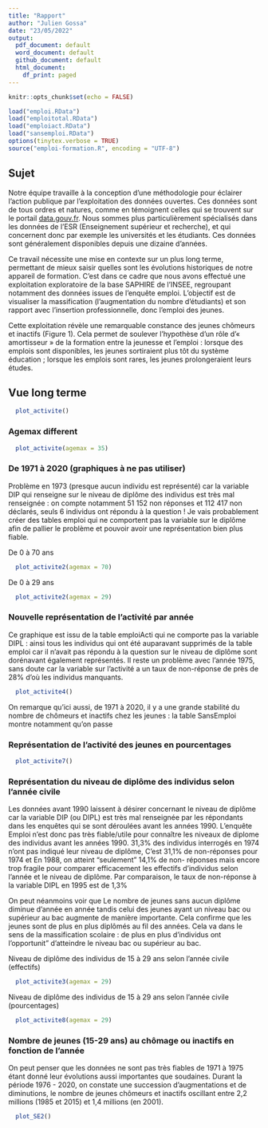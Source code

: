```yaml
---
title: "Rapport"
author: "Julien Gossa"
date: "23/05/2022"
output:
  pdf_document: default
  word_document: default
  github_document: default
  html_document:
    df_print: paged
---
```


```r
knitr::opts_chunk$set(echo = FALSE)

load("emploi.RData")
load("emploitotal.RData")
load("emploiact.RData")
load("sansemploi.RData")
options(tinytex.verbose = TRUE)
source("emploi-formation.R", encoding = "UTF-8")
```


## Sujet 

Notre équipe travaille à la conception d'une méthodologie pour éclairer l'action 
publique par l'exploitation des données ouvertes. Ces données sont de tous ordres 
et natures, comme en témoignent celles qui se trouvent sur le portail [data.gouv.fr](data.gouv.fr).
Nous sommes plus particulièrement spécialisés dans les données de l'ESR 
(Enseignement supérieur et recherche), et qui concernent donc par exemple les 
universités et les étudiants. Ces données sont généralement disponibles depuis une dizaine d'années.

Ce travail nécessite une mise en contexte sur un plus long terme, permettant de 
mieux saisir quelles sont les évolutions historiques de notre appareil de formation.
C'est dans ce cadre que nous avons effectué une exploitation exploratoire de la 
base SAPHIRE de l'INSEE, regroupant notamment des données issues de l'enquête emploi.
L'objectif est de visualiser la massification (l'augmentation du nombre d'étudiants)
et son rapport avec l'insertion professionnelle, donc l'emploi des jeunes.

Cette exploitation révèle une remarquable constance des jeunes chômeurs et inactifs (Figure 1).
Cela permet de soulever l'hypothèse d'un rôle d'« amortisseur » de la formation 
entre la jeunesse et l'emploi : lorsque des emplois sont disponibles, les jeunes
sortiraient plus tôt du système éducation ; lorsque les emplois sont rares, les jeunes
prolongeraient leurs études.


## Vue long terme

```r
  plot_activite()
```

### Agemax different

```r
  plot_activite(agemax = 35)
```

### De 1971 à 2020 (graphiques à ne pas utiliser)
Problème en 1973 (presque aucun individu est représenté) car la variable DIP qui renseigne sur le niveau de diplôme des individus est très mal renseignée : on compte notamment 51 152 non réponses et 112 417 non déclarés, seuls 6 individus ont répondu à la question !
Je vais probablement créer des tables emploi qui ne comportent pas la variable sur le diplôme afin de pallier le problème et pouvoir avoir une représentation bien plus fiable. 

De 0 à 70 ans
```r
  plot_activite2(agemax = 70)
```

De 0 à 29 ans
```r
  plot_activite2(agemax = 29)
```

### Nouvelle représentation de l'activité par année

Ce graphique est issu de la table emploiActi qui ne comporte pas la variable DIPL : ainsi tous les individus qui ont été auparavant supprimés de la table emploi car il n'avait pas répondu à la question sur le niveau de diplôme sont dorénavant également représentés. Il reste un problème avec l'année 1975, sans doute car la variable sur l'activité a un taux de non-réponse de près de 28% d'où les individus manquants. 

```r
  plot_activite4()
```

On remarque qu'ici aussi, de 1971 à 2020, il y a une grande stabilité du nombre de chômeurs et inactifs chez les jeunes : la table SansEmploi montre notamment qu'on passe 

### Représentation de l'activité des jeunes en pourcentages

```r
  plot_activite7()
```


### Représentation du niveau de diplôme des individus selon l'année civile

Les données avant 1990 laissent à désirer concernant le niveau de diplôme car la variable DIP (ou DIPL) est très mal renseignée par les répondants dans les enquêtes qui se sont déroulées avant les années 1990.
L'enquête Emploi n'est donc pas très fiable/utile pour connaître les niveaux de diplome des individus avant les années 1990. 
31,3% des individus interrogés en 1974 n'ont pas indiqué leur niveau de diplôme, C'est 31,1% de non-réponses pour 1974 et En 1988, on atteint "seulement" 14,1% de non- réponses mais encore trop fragile pour comparer efficacement les effectifs d'individus selon l'année et le niveau de diplôme. Par comparaison, le taux de non-réponse à la variable DIPL en 1995 est de 1,3%

On peut néanmoins voir que Le nombre de jeunes sans aucun diplôme diminue d'année en année tandis celui des jeunes ayant un niveau bac ou supérieur au bac augmente de manière importante. Cela confirme que les jeunes sont de plus en plus diplômés au fil des années.
Cela va dans le sens de la massification scolaire : de plus en plus d'individus ont l'opportunit" d'atteindre le niveau bac ou supérieur au bac. 

Niveau de diplôme des individus de 15 à 29 ans selon l'année civile (effectifs)
```r
  plot_activite3(agemax = 29)
```

Niveau de diplôme des individus de 15 à 29 ans selon l'année civile (pourcentages)

```r
  plot_activite8(agemax = 29)
```
### Nombre de jeunes (15-29 ans) au chômage ou inactifs en fonction de l'année

On peut penser que les données ne sont pas très fiables de 1971 à 1975 étant donné leur évolutions aussi importantes que soudaines. Durant la période 1976 - 2020, on constate une succession d'augmentations et de diminutions, le nombre de jeunes chômeurs et inactifs oscillant entre 2,2 millions (1985 et 2015) et 1,4 millions (en 2001). 
```r
  plot_SE2()
```



